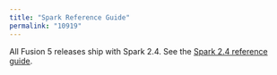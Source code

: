 ```yaml
---
title: "Spark Reference Guide"
permalink: "10919"
---
```


All Fusion 5 releases ship with Spark 2.4. See the [Spark 2.4 reference guide](https://spark.apache.org/docs/2.4.0/).